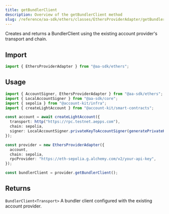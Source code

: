 ```yaml
---
title: getBundlerClient
description: Overview of the getBundlerClient method
slug: /reference/aa-sdk/ethers/classes/EthersProviderAdapter/getBundlerClient
---
```



Creates and returns a BundlerClient using the existing account provider's transport and chain.

## Import

```ts
import { EthersProviderAdapter } from "@aa-sdk/ethers";
```

## Usage

```ts
import { AccountSigner, EthersProviderAdapter } from "@aa-sdk/ethers";
import { LocalAccountSigner } from "@aa-sdk/core";
import { sepolia } from "@account-kit/infra";
import { createLightAccount } from "@account-kit/smart-contracts";

const account = await createLightAccount({
  transport: http("https://rpc.testnet.aepps.com"),
  chain: sepolia,
  signer: LocalAccountSigner.privateKeyToAccountSigner(generatePrivateKey()),
});

const provider = new EthersProviderAdapter({
  account,
  chain: sepolia,
  rpcProvider: "https://eth-sepolia.g.alchemy.com/v2/your-api-key",
});

const bundlerClient = provider.getBundlerClient();
```

## Returns

`BundlerClient<Transport>`
A bundler client configured with the existing account provider.
